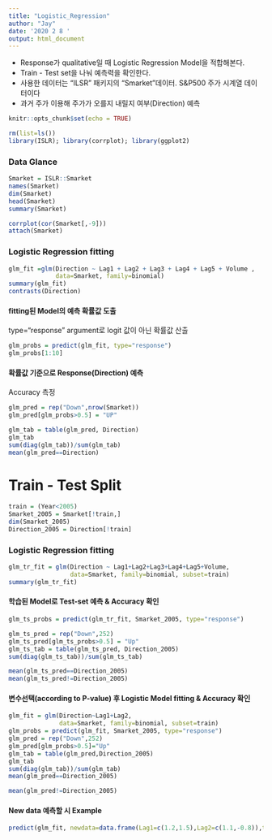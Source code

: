 ```yaml
---
title: "Logistic_Regression"
author: "Jay"
date: '2020 2 8 '
output: html_document
---
```


- Response가 qualitative일 때 Logistic Regression Model을 적합해본다.
- Train - Test set을 나눠 예측력을 확인한다.
- 사용한 데이터는 "ILSR" 패키지의 "Smarket"데이터. S&P500 주가 시계열 데이터이다
- 과거 주가 이용해 주가가 오를지 내릴지 여부(Direction) 예측

```r
knitr::opts_chunk$set(echo = TRUE)
```

```r
rm(list=ls())
library(ISLR); library(corrplot); library(ggplot2)

```
### Data Glance
```r
Smarket = ISLR::Smarket
names(Smarket)
dim(Smarket)
head(Smarket)
summary(Smarket)

corrplot(cor(Smarket[,-9]))
attach(Smarket)
```
### Logistic Regression fitting
```r
glm_fit =glm(Direction ~ Lag1 + Lag2 + Lag3 + Lag4 + Lag5 + Volume , 
             data=Smarket, family=binomial)
summary(glm_fit)
contrasts(Direction)
```
#### fitting된 Model의 예측 확률값 도출
type="response" argument로 logit 값이 아닌 확률값 산출 
```r
glm_probs = predict(glm_fit, type="response")
glm_probs[1:10]

```
#### 확률값 기준으로 Response(Direction) 예측
Accuracy 측정
```r
glm_pred = rep("Down",nrow(Smarket))
glm_pred[glm_probs>0.5] = "UP"

glm_tab = table(glm_pred, Direction)
glm_tab
sum(diag(glm_tab))/sum(glm_tab)
mean(glm_pred==Direction)
```
# Train - Test Split
```r
train = (Year<2005)
Smarket_2005 = Smarket[!train,]
dim(Smarket_2005)
Direction_2005 = Direction[!train]
```
### Logistic Regression fitting 
```r
glm_tr_fit = glm(Direction ~ Lag1+Lag2+Lag3+Lag4+Lag5+Volume,
                 data=Smarket, family=binomial, subset=train)
summary(glm_tr_fit)

```
#### 학습된 Model로 Test-set 예측 & Accuracy 확인
```r
glm_ts_probs = predict(glm_tr_fit, Smarket_2005, type="response")

glm_ts_pred = rep("Down",252)
glm_ts_pred[glm_ts_probs>0.5] = "Up"
glm_ts_tab = table(glm_ts_pred, Direction_2005)
sum(diag(glm_ts_tab))/sum(glm_ts_tab)

mean(glm_ts_pred==Direction_2005)
mean(glm_ts_pred!=Direction_2005)
```
#### 변수선택(according to P-value) 후 Logistic Model fitting & Accuracy 확인
```r
glm_fit = glm(Direction~Lag1+Lag2,
              data=Smarket, family=binomial, subset=train)
glm_probs = predict(glm_fit, Smarket_2005, type="response")
glm_pred = rep("Down",252)
glm_pred[glm_probs>0.5]="Up"
glm_tab = table(glm_pred,Direction_2005)
glm_tab
sum(diag(glm_tab))/sum(glm_tab)
mean(glm_pred==Direction_2005)

mean(glm_pred!=Direction_2005)

```
#### New data 예측할 시 Example
```r
predict(glm_fit, newdata=data.frame(Lag1=c(1.2,1.5),Lag2=c(1.1,-0.8)),type='response')
```

